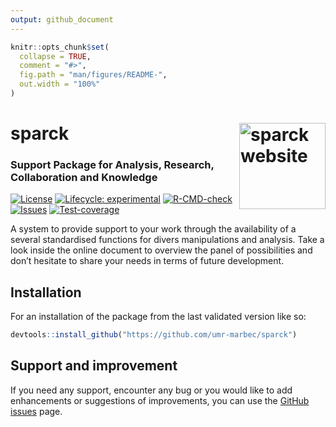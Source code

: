 ```yaml
---
output: github_document
---
```


<!-- README.md is generated from README.Rmd. Please edit that file -->

```r
knitr::opts_chunk$set(
  collapse = TRUE,
  comment = "#>",
  fig.path = "man/figures/README-",
  out.width = "100%"
)
```

# sparck <a href="https://umr-marbec.github.io/sparck/"><img src="man/figures/logo.png" align="right" height="138" alt="sparck website" /></a>

### Support Package for Analysis, Research, Collaboration and Knowledge

<!-- badges: start -->
[![License](https://img.shields.io/badge/license-GPL--3-blue.svg)](https://github.com/umr-marbec/sparck)
[![Lifecycle:
experimental](https://img.shields.io/badge/lifecycle-experimental-orange.svg)](https://lifecycle.r-lib.org/articles/stages.html#experimental)
[![R-CMD-check](https://github.com/umr-marbec/sparck/actions/workflows/R-CMD-check.yaml/badge.svg)](https://github.com/umr-marbec/sparck/actions/workflows/R-CMD-check.yaml)
[![Issues](https://img.shields.io/github/issues/umr-marbec/sparck/sparck.svg)](https://github.com/umr-marbec/sparck/issues)
[![Test-coverage](https://github.com/umr-marbec/sparck/actions/workflows/test-coverage.yaml/badge.svg)](https://github.com/umr-marbec/sparck/actions/workflows/test-coverage.yaml)
<!-- badges: end -->

A system to provide support to your work through the availability of a several standardised functions for divers manipulations and analysis. Take a look inside the online document to overview the panel of possibilities and don't hesitate to share your needs in terms of future development.    

## Installation

For an installation of the package from the last validated version like so:

```.r
devtools::install_github("https://github.com/umr-marbec/sparck")
```

## Support and improvement

If you need any support, encounter any bug or you would like to add enhancements or suggestions of improvements, you can use the [GitHub issues](https://github.com/umr-marbec/sparck/issues){.external target="_blank"} page. 

